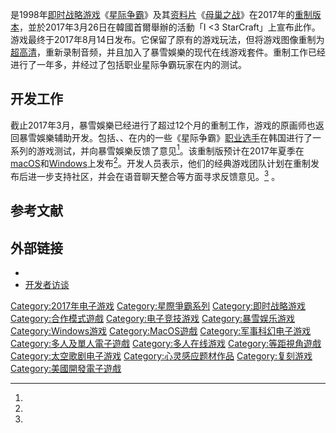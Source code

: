 {{NoteTA
|T=zh-cn:星际争霸：重制版; zh-tw:星海爭霸：高畫質重製版;
| G1 = Games
| G2 = StarCraft
}}
{{Infobox VG
| title = 星际争霸：重制版
| english = StarCraft: Remastered
| image = 星际争霸：重制版.jpg
| platforms = [[macOS|macOS]]、[[Microsoft_Windows|Windows]]
| genre = [[即时战略游戏|即时战略游戏]]
| developer = [[暴雪娛樂|暴雪娛樂]]
| publisher = 暴雪娱乐
| modes = [[单人电子游戏|单人]]、[[多人电子游戏|多人]]
| released = 2017年8月14日
}}

{{vgname|星际争霸：重制版|en=StarCraft: Remastered|cn=星际争霸：重制版|tw=星海爭霸：高畫質重製版}}是1998年[[即时战略游戏|即时战略游戏]]《[[星际争霸_(游戏)|星际争霸]]》及其[[资料片|资料片]]《[[星际争霸：母巢之战|母巢之战]]》在2017年的[[电子游戏重制|重制版本]]，並於2017年3月26日在韓國首爾舉辦的活動「I <3 StarCraft」上宣布此作。游戏最终于2017年8月14日发布。它保留了原有的游戏玩法，但将游戏图像重制为[[超高畫質電視|超高清]]，重新录制音频，并且加入了暴雪娛樂的现代在线游戏套件。重制工作已经进行了一年多，并经过了包括职业星际争霸玩家在内的测试。

== 开发工作 ==

截止2017年3月，暴雪娛樂已经进行了超过12个月的重制工作，游戏的原画师也返回暴雪娛樂辅助开发。包括{{le|李泳浩|Flash (video gamer)}}、{{le|金澤容|Kim Taek-yong}}、{{le|李帝东|Lee Jae-dong}}在内的一些《星际争霸》[[星际争霸职业联赛#知名选手|职业选手]]在韩国进行了一系列的游戏测试，并向暴雪娛樂反馈了意见<ref name="Yahoo: year" />。该重制版预计在2017年夏季在[[macOS|macOS]]和[[Microsoft_Windows|Windows]]上发布<ref name="Polygon: announce" />。开发人员表示，他们的经典游戏团队计划在重制发布后进一步支持社区，并会在语音聊天整合等方面寻求反馈意见。<ref name="Yahoo: year" /><!-- Despite the 1998 game's age, Blizzard has said that prior to the remaster, its player base remained stable.<ref name="Yahoo: year" /> -->。

== 参考文献 ==

{{reflist|30em|refs=
<ref name="Polygon: announce">{{Cite web |last1=McWhertor |first1=Michael |title=StarCraft: Remastered coming this summer |work=[[Polygon_(website)|Polygon]] |date=2017-03-26 |url=http://www.polygon.com/2017/3/26/15064054/starcraft-remastered-hd-blizzard-pc-windows-mac |accessdate=2017-03-26 |archive-date=2017-03-26 |archive-url=https://web.archive.org/web/20170326064900/http://www.polygon.com/2017/3/26/15064054/starcraft-remastered-hd-blizzard-pc-windows-mac |dead-url=no }}</ref>
<ref name="Yahoo: year">{{Cite web |last1=Te |first1=Zorine |title=Blizzard’s StarCraft: Remastered took one year to make, post-launch support confirmed |work=Yahoo Esports |date=2017-03-26 |url=https://esports.yahoo.com/blizzards-starcraft-remastered-took-one-year-to-make-post-launch-plans-confirmed-053022518.html |accessdate=2017-03-26 |archive-date=2017-07-12 |archive-url=https://web.archive.org/web/20170712142257/https://esports.yahoo.com/blizzards-starcraft-remastered-took-one-year-to-make-post-launch-plans-confirmed-053022518.html |dead-url=no }}</ref>
}}

== 外部链接 ==

* {{Official website}}
* [https://esports.yahoo.com/blizzard-interview-000000355.html 开发者访谈] {{Wayback|url=https://esports.yahoo.com/blizzard-interview-000000355.html |date=20170520092403 }}

{{星際爭霸}}
{{Blizzard Entertainment}}

{{DEFAULTSORT:StarCraft, Remastered}}
[[Category:2017年电子游戏|Category:2017年电子游戏]]
[[Category:星際爭霸系列|Category:星際爭霸系列]]
[[Category:即时战略游戏|Category:即时战略游戏]]
[[Category:合作模式遊戲|Category:合作模式遊戲]]
[[Category:电子竞技游戏|Category:电子竞技游戏]]
[[Category:暴雪娱乐游戏|Category:暴雪娱乐游戏]]
[[Category:Windows游戏|Category:Windows游戏]]
[[Category:MacOS遊戲|Category:MacOS遊戲]]
[[Category:军事科幻电子游戏|Category:军事科幻电子游戏]]
[[Category:多人及單人電子遊戲|Category:多人及單人電子遊戲]]
[[Category:多人在线游戏|Category:多人在线游戏]]
[[Category:等距視角遊戲|Category:等距視角遊戲]]
[[Category:太空歌剧电子游戏|Category:太空歌剧电子游戏]]
[[Category:心灵感应题材作品|Category:心灵感应题材作品]]
[[Category:复刻游戏|Category:复刻游戏]]
[[Category:美國開發電子遊戲|Category:美國開發電子遊戲]]